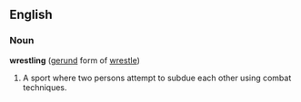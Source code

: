 ==English==
===Noun===
'''wrestling''' ([[gerund]] form of [[wrestle]])
# A sport where two persons attempt to subdue each other using combat techniques.